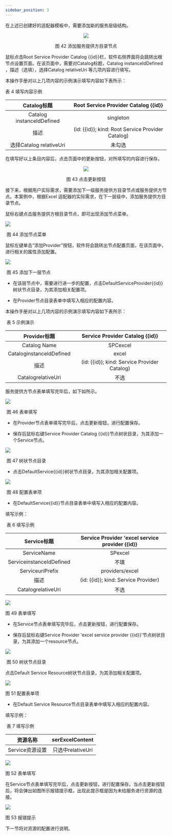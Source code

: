 ```yaml
---
sidebar_position: 3
---
```






在上述已创建好的适配器模板中，需要添加新的服务层级结构。
<center>

![](/img/tutorial/image-20220111141157677.png)

</center>


<center>
图 42 添加服务提供方目录节点
</center>

鼠标点击Root Service Provider Catalog {{id}}栏，软件右侧界面将会跳转出根节点设置页面。在该页面中，需要对Catalog标题，Catalog instanceIdDefined ，描述（选填），选择Catalog relativeUri 等几项内容进行填写。

本操作手册对以上几项内容的示例演示填写内容如下表所示：

表 4 填写内容示例

<div class="center">

|        Catalog标题        |       Root Service Provider Catalog {{id}}        | 
| :-----------------------: | :-----------------------------------------------: |
| Catalog instanceIdDefined |                     singleton                     |
|           描述            | (id: {{id}}; kind: Root Service Provider Catalog) |
|  选择Catalog relativeUri  |                      未勾选                       |

</div>

在填写好以上条目内容后，点击页面中的更新按钮，对所填写的内容进行保存。
<center>

![](/img/tutorial/image-20220111141237629.png)

</center>
<center>
图 43 点击更新按钮
</center>

接下来，根据用户实际需求，需要添加下一级服务提供方目录节点或服务提供方节点。本案例中，根据Excel 适配器的实际需求，在下一层级中，添加服务提供方目录节点。

鼠标右键点击服务提供方根目录节点，即可出现添加节点菜单。

![](/img/tutorial/image-20220111141253291.png)

​	图 44 添加节点菜单

鼠标左键单击“添加Provider”按钮，软件将会跳转出节点配置页面，在该页面中，进行相关的属性添加配置。

![](/img/tutorial/image-20220111141306242.png)

​	图 45 添加下一层节点

- 在该层节点中，需要进行进一步的配置，点击DefaultServiceProvider{{id}}树状节点目录，为其添加相关配置项。

- 在Provider节点目录表单中填写入相应的配置内容。

本操作手册对以上几项内容的示例演示填写内容如下表所示：

​																									表 5 示例演示

|       Provider标题       |       Service Provider Catalog {{id}}        |
| :----------------------: | :------------------------------------------: |
|       Catalog Name       |                   SPCexcel                   |
| CataloginstanceIdDefined |                    excel                     |
|           描述           | (id: {{id}}; kind: Service Provider Catalog) |
|    CatalogrelativeUri    |                     不选                     |

服务提供方节点表单填写完毕后，如下如所示。

![](/img/tutorial/image-20220111141347591.png)

​	图 46 表单填写

- 在Provider节点表单填写完毕后，点击更新按钮，进行配置保存。

- 保存后鼠标右键Service Provider Catalog {{id}}节点树状目录，为其添加一个Service节点。

![](/img/tutorial/image-20220111141427444.png)

​	图 47 树状节点目录

- 点击DefaultService{{id}}树状节点目录，为其添加相关配置项。

![](/img/tutorial/image-20220111141451535.png)

​	图 48 配置表单项

- 在DefaultService{{id}}节点目录表单中填写入相应的配置内容。

填写示例：

​																													表 6 填写示例

|       Service标题        | Service Provider 'excel service provider {{id}} |
| :----------------------: | :---------------------------------------------: |
|       ServiceName        |                     SPexcel                     |
| ServiceinstanceIdDefined |                      不填                       |
|     ServiceuriPrefix     |                 providers/excel                 |
|           描述           |      (id: {{id}}; kind: Service Provider)       |
|    CatalogrelativeUri    |                      不选                       |

![](/img/tutorial/image-20220111141552770.png)

图 49 表单填写

- 在Service节点表单填写完毕后，点击更新按钮，进行配置保存。

- 保存后鼠标右键Service Provider 'excel service provider {{id}}'节点树状目录，为其添加一个resource节点。

![](/img/tutorial/image-20220111141632579.png)

​	图 50 树状节点目录

点击Default Service Resource树状节点目录，为其添加相关配置项。

![](/img/tutorial/image-20220111141646669.png)

图 51 配置表单项

- 在Default Service Resource节点目录表单中填写入相应的配置内容。

填写示例：

​																													表 7 填写示例

|    资源名称     |  serExcelContent  |
| :-------------: | :---------------: |
| Service资源设置 | 只选中relativeUri |

![](/img/tutorial/image-20220111141734320.png)

图 52 表单填写

在Service节点表单填写完毕后，点击更新按钮，进行配置保存。当点击更新按钮后，将会弹出如图所示报错提示框，出现此提示框是因为未给服务进行资源的连接。

![](/img/tutorial/image-20220111141750603.png)

图 53 报错提示

下一节将对资源的配置进行说明。
